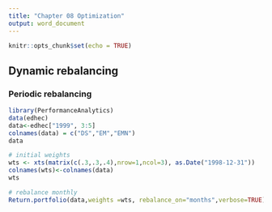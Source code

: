 ---
title: "Chapter 08 Optimization"
output: word_document
---

```{r setup, include=FALSE}
knitr::opts_chunk$set(echo = TRUE)
```

## Dynamic rebalancing
### Periodic rebalancing
```{r}
library(PerformanceAnalytics)
data(edhec)
data<-edhec["1999", 3:5]
colnames(data) = c("DS","EM","EMN")
data
```
```{r}
# initial weights
wts <- xts(matrix(c(.3,.3,.4),nrow=1,ncol=3), as.Date("1998-12-31"))
colnames(wts)<-colnames(data)
wts
```
```{r}
# rebalance monthly
Return.portfolio(data,weights =wts, rebalance_on="months",verbose=TRUE)
```

